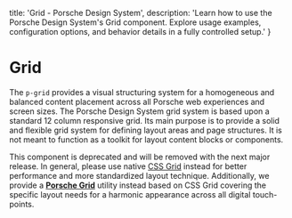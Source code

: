 
  title: 'Grid - Porsche Design System',
  description: 'Learn how to use the Porsche Design System\'s Grid component. Explore usage examples, configuration options, and behavior details in a fully controlled setup.'
}

# Grid <ComponentStatus tagName="p-grid"></ComponentStatus>

The `p-grid` provides a visual structuring system for a homogeneous and balanced content placement across all Porsche
web experiences and screen sizes. The Porsche Design System grid system is based upon a standard 12 column responsive
grid. Its main purpose is to provide a solid and flexible grid system for defining layout areas and page structures. It
is not meant to function as a toolkit for layout content blocks or components.

<Notification heading="Deprecation hint" heading-tag="h2" state="error">
  This component is deprecated and will be removed with the next major release.
  In general, please use native <a href="https://css-tricks.com/snippets/css/complete-guide-grid">CSS Grid</a> instead for better performance and more standardized layout technique.
  Additionally, we provide a <a href="/styles/grid/"><b>Porsche Grid</b></a> utility instead based on CSS Grid covering the specific layout needs for a harmonic appearance across all digital touch-points.
</Notification>

<Configurator tagName="p-grid" story={gridStory} />
